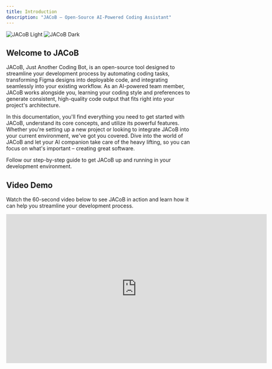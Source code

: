 ```yaml
---
title: Introduction
description: "JACoB – Open-Source AI-Powered Coding Assistant"
---
```


<img
  className="block dark:hidden"
  src="/images/jacob-hero-light.svg"
  alt="JACoB Light"
/>
<img
  className="hidden dark:block"
  src="/images/jacob-hero-dark.svg"
  alt="JACoB Dark"
/>

## Welcome to JACoB

JACoB, Just Another Coding Bot, is an open-source tool designed to streamline your development process by automating coding tasks, transforming Figma designs into deployable code, and integrating seamlessly into your existing workflow. As an AI-powered team member, JACoB works alongside you, learning your coding style and preferences to generate consistent, high-quality code output that fits right into your project's architecture.

In this documentation, you'll find everything you need to get started with JACoB, understand its core concepts, and utilize its powerful features. Whether you're setting up a new project or looking to integrate JACoB into your current environment, we've got you covered. Dive into the world of JACoB and let your AI companion take care of the heavy lifting, so you can focus on what's important – creating great software.

<CardGroup cols={1}>
  <Card title="Installation Guide" icon="download" href="/installation/guide">
    Follow our step-by-step guide to get JACoB up and running in your
    development environment.
  </Card>
</CardGroup>

## Video Demo

Watch the 60-second video below to see JACoB in action and learn how it can help you streamline your development process.

<iframe
  width="700"
  height="400"
  src="https://www.youtube.com/embed/08fu8TLKAlI?si=fqGZq5Vsv5bD28Wf"
  title="YouTube video player"
  frameborder="0"
  allow="accelerometer; autoplay; clipboard-write; encrypted-media; gyroscope; picture-in-picture"
  allowfullscreen
></iframe>
